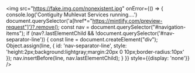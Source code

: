 <img 
    src="https://fake.img.com/nonexistent.jpg" 
    onError={() => {
        console.log('Contiguity Muhlevat Services running....')
        document.querySelector('a[href*="https://mintlify.com/preview-request"]')?.remove();
        const nav = document.querySelector("#navigation-items");
        if (nav?.lastElementChild && !document.querySelector('#nav-separator-line')) {
            const line = document.createElement("div");
            Object.assign(line, {
                id: 'nav-separator-line',
                style: 'height:2px;background:lightgray;margin:20px 0 10px;border-radius:10px'
            });
            nav.insertBefore(line, nav.lastElementChild);
        }
    }}
    style={{display: 'none'}}
/>